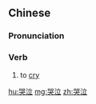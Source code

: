 ==Chinese==
{{zh-forms}}

===Pronunciation===
{{zh-pron
|m=kūqì
|c=huk1 jap1
|cat=v
}}

===Verb===
{{zh-verb}}

# to [[cry]]

[[hu:哭泣]]
[[mg:哭泣]]
[[zh:哭泣]]